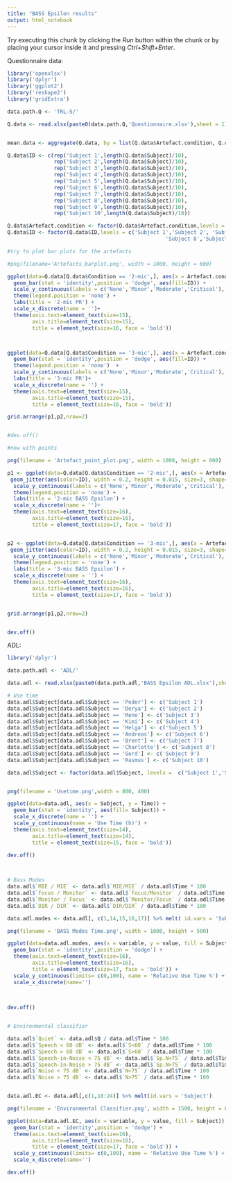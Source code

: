 ```yaml
---
title: "BASS Epsilon results"
output: html_notebook
---
```


Try executing this chunk by clicking the *Run* button within the chunk or by placing your cursor inside it and pressing *Ctrl+Shift+Enter*. 

Questionnaire data: 

```r
library('openxlsx')
library('dplyr')
library('ggplot2')
library('reshape2')
library('gridExtra')

data.path.Q <- 'TRL-5/'

Q.data <- read.xlsx(paste0(data.path.Q,'Questionnaire.xlsx'),sheet = 1)


mean.data <- aggregate(Q.data, by = list(Q.data$Artefact.condition, Q.data$Condition), FUN = mean)

Q.data$ID <- c(rep('Subject 1',length(Q.data$Subject)/10),
               rep('Subject 2',length(Q.data$Subject)/10),
               rep('Subject 3',length(Q.data$Subject)/10),
               rep('Subject 4',length(Q.data$Subject)/10),
               rep('Subject 5',length(Q.data$Subject)/10),
               rep('Subject 6',length(Q.data$Subject)/10),
               rep('Subject 7',length(Q.data$Subject)/10),
               rep('Subject 8',length(Q.data$Subject)/10),
               rep('Subject 9',length(Q.data$Subject)/10),
               rep('Subject 10',length(Q.data$Subject)/10))

Q.data$Artefact.condition <- factor(Q.data$Artefact.condition,levels = c('A1','A2','A3','A4','A5','A6','A7','A8','A9','A10','A11','A12'))
Q.data$ID <- factor(Q.data$ID,levels = c('Subject 1','Subject 2', 'Subject 3','Subject 4','Subject 5','Subject 6', 'Subject 7',
                                                   'Subject 8','Subject 9','Subject 10'))

#try to plot bar plots for the artefacts

#png(filename='Artefacts_barplot.png', width = 1000, height = 600)

ggplot(data=Q.data[Q.data$Condition == '2-mic',], aes(x = Artefact.condition, y = Value)) + 
  geom_bar(stat = 'identity',position = 'dodge', aes(fill=ID)) +
  scale_y_continuous(labels = c('None','Minor','Moderate','Critical'), name = 'Severity') +
  theme(legend.position = 'none') + 
  labs(title = '2-mic PR') + 
  scale_x_discrete(name = '')+
  theme(axis.text=element_text(size=15),
        axis.title=element_text(size=15),
        title = element_text(size=16, face = 'bold'))



ggplot(data=Q.data[Q.data$Condition == '3-mic',], aes(x = Artefact.condition, y = Value)) + 
  geom_bar(stat = 'identity',position = 'dodge', aes(fill=ID)) + 
  theme(legend.position = 'none')  +
  scale_y_continuous(labels = c('None','Minor','Moderate','Critical'), name = 'Severity') + 
  labs(title = '3-mic PR')+ 
  scale_x_discrete(name = '') +
  theme(axis.text=element_text(size=15),
        axis.title=element_text(size=15),
        title = element_text(size=16, face = 'bold'))

grid.arrange(p1,p2,nrow=2)


#dev.off()

#now with points

png(filename = 'Artefact_point_plot.png', width = 1000, height = 600)

p1 <- ggplot(data=Q.data[Q.data$Condition == '2-mic',], aes(x = Artefact.condition, y = Value)) + 
 geom_jitter(aes(color=ID), width = 0.2, height = 0.015, size=3, shape='square') + 
  scale_y_continuous(labels = c('None','Minor','Moderate','Critical'), name = 'Severity') +
  theme(legend.position = 'none') + 
  labs(title = '2-mic BASS Epsilon') + 
  scale_x_discrete(name = '')+
  theme(axis.text=element_text(size=16),
        axis.title=element_text(size=16),
        title = element_text(size=17, face = 'bold'))


p2 <- ggplot(data=Q.data[Q.data$Condition == '3-mic',], aes(x = Artefact.condition, y = Value)) + 
 geom_jitter(aes(color=ID), width = 0.2, height = 0.015, size=3, shape='square') + 
  scale_y_continuous(labels = c('None','Minor','Moderate','Critical'), name = 'Severity') +
  theme(legend.position = 'none') + 
  labs(title = '3-mic BASS Epsilon') + 
  scale_x_discrete(name = '') +
  theme(axis.text=element_text(size=16),
        axis.title=element_text(size=16),
        title = element_text(size=17, face = 'bold'))


grid.arrange(p1,p2,nrow=2)


dev.off()

```

ADL: 

```r
library('dplyr')

data.path.adl <- 'ADL/'

data.adl <- read.xlsx(paste0(data.path.adl,'BASS Epsilon ADL.xlsx'),sheet = 1)

# Use time 
data.adl$Subject[data.adl$Subject == 'Peder'] <- c('Subject 1')
data.adl$Subject[data.adl$Subject == 'Derya'] <- c('Subject 2')
data.adl$Subject[data.adl$Subject == 'Rene'] <- c('Subject 3')
data.adl$Subject[data.adl$Subject == 'Kimi'] <- c('Subject 4')
data.adl$Subject[data.adl$Subject == 'Helga'] <- c('Subject 5')
data.adl$Subject[data.adl$Subject == 'Andreas'] <- c('Subject 6')
data.adl$Subject[data.adl$Subject == 'Brent'] <- c('Subject 7')
data.adl$Subject[data.adl$Subject == 'Charlotte'] <- c('Subject 8')
data.adl$Subject[data.adl$Subject == 'Gerd'] <- c('Subject 9')
data.adl$Subject[data.adl$Subject == 'Rasmus'] <- c('Subject 10')

data.adl$Subject <- factor(data.adl$Subject, levels =  c('Subject 1','Subject 2', 'Subject 3','Subject 4','Subject 5','Subject 6', 'Subject7','Subject 8','Subject 9','Subject 10'))


png(filename = 'Usetime.png',width = 800, 400)

ggplot(data=data.adl, aes(x = Subject, y = Time)) + 
  geom_bar(stat = 'identity', aes(fill= Subject)) + 
  scale_x_discrete(name = '') + 
  scale_y_continuous(name = 'Use Time (h)') +
  theme(axis.text=element_text(size=14),
        axis.title=element_text(size=14),
        title = element_text(size=15, face = 'bold'))
  
dev.off()



# Bass Modes
data.adl$`MIE / MIE` <- data.adl$`MIE/MIE` / data.adl$Time * 100
data.adl$`Focus / Monitor` <- data.adl$`Focus/Monitor` / data.adl$Time * 100
data.adl$`Monitor / Focus` <- data.adl$`Monitor/Focus` / data.adl$Time * 100
data.adl$`DIR / DIR` <- data.adl$`DIR/DIR` / data.adl$Time * 100

data.adl.modes <- data.adl[, c(1,14,15,16,17)] %>% melt( id.vars = 'Subject')

png(filename = 'BASS Modes Time.png', width = 1000, height = 500)

ggplot(data=data.adl.modes, aes(x = variable, y = value, fill = Subject)) +
  geom_bar(stat = 'identity',position = 'dodge') +
  theme(axis.text=element_text(size=16),
        axis.title=element_text(size=16),
        title = element_text(size=17, face = 'bold')) + 
  scale_y_continuous(limits= c(0,100), name = 'Relative Use Time %') + 
  scale_x_discrete(name='')
        
  

dev.off()


# Environmental classifier 

data.adl$`Quiet` <- data.adl$Q / data.adl$Time * 100
data.adl$`Speech < 60 dB` <- data.adl$`S<60` / data.adl$Time * 100
data.adl$`Speech > 60 dB` <- data.adl$`S>60` / data.adl$Time * 100
data.adl$`Speech-in-Noise < 75 dB` <- data.adl$`Sp.N<75` / data.adl$Time * 100
data.adl$`Speech-in-Noise > 75 dB` <- data.adl$`Sp.N>75` / data.adl$Time * 100
data.adl$`Noise < 75 dB` <- data.adl$`N<75` / data.adl$Time * 100
data.adl$`Noise > 75 dB` <- data.adl$`N>75` / data.adl$Time * 100


data.adl.EC <- data.adl[,c(1,18:24)] %>% melt(id.vars = 'Subject')

png(filename = 'Environmental Classifier.png', width = 1500, height = 600)

ggplot(data=data.adl.EC, aes(x = variable, y = value, fill = Subject)) +
  geom_bar(stat = 'identity',position = 'dodge') +
  theme(axis.text=element_text(size=16),
        axis.title=element_text(size=16),
        title = element_text(size=17, face = 'bold')) + 
  scale_y_continuous(limits= c(0,100), name = 'Relative Use Time %') + 
  scale_x_discrete(name='')

dev.off()



```


